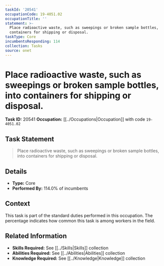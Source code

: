 ```yaml
---
taskId: '20541'
occupationCode: 19-4051.02
occupationTitle: ''
statement: >-
  Place radioactive waste, such as sweepings or broken sample bottles, into
  containers for shipping or disposal.
taskType: Core
incumbentsResponding: 114
collection: Tasks
source: onet
---
```

# Place radioactive waste, such as sweepings or broken sample bottles, into containers for shipping or disposal.

**Task ID:** 20541
**Occupation:** [[../Occupations|Occupation]] with code `19-4051.02`

## Task Statement

> Place radioactive waste, such as sweepings or broken sample bottles, into containers for shipping or disposal.

## Details

- **Type:** Core
- **Performed By:** 114.0% of incumbents

## Context

This task is part of the standard duties performed in this occupation. The percentage indicates how common this task is among workers in the field.

## Related Information

- **Skills Required:** See [[../Skills|Skills]] collection
- **Abilities Required:** See [[../Abilities|Abilities]] collection
- **Knowledge Required:** See [[../Knowledge|Knowledge]] collection
